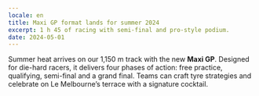 ```yaml
---
locale: en
title: Maxi GP format lands for summer 2024
excerpt: 1 h 45 of racing with semi-final and pro-style podium.
date: 2024-05-01
---
```


Summer heat arrives on our 1,150 m track with the new **Maxi GP**. Designed for die-hard racers, it delivers four phases of action: free practice, qualifying, semi-final and a grand final. Teams can craft tyre strategies and celebrate on Le Melbourne’s terrace with a signature cocktail.
